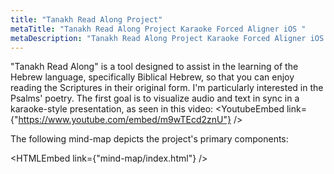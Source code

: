 ```yaml
---
title: "Tanakh Read Along Project"
metaTitle: "Tanakh Read Along Project Karaoke Forced Aligner iOS "
metaDescription: "Tanakh Read Along Project Karaoke Forced Aligner iOS "
---
```



"Tanakh Read Along" is a tool designed to assist in the learning of the Hebrew language, specifically Biblical Hebrew, so that you can enjoy reading the Scriptures in their original form. I'm particularly interested in the Psalms' poetry. The first goal is to visualize audio and text in sync in a karaoke-style presentation, as seen in this video:
<YoutubeEmbed link={"https://www.youtube.com/embed/m9wTEcd2znU"} />


The following mind-map depicts the project's primary components:

<HTMLEmbed link={"mind-map/index.html"} />

